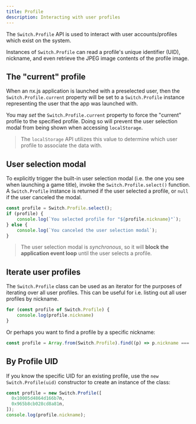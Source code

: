 ```yaml
---
title: Profile
description: Interacting with user profiles
---
```


The `Switch.Profile` API is used to interact with user accounts/profiles which exist on the system.

Instances of `Switch.Profile` can read a profile's unique identifier (UID), nickname, and even
retrieve the JPEG image contents of the profile image.

## The "current" profile

When an nx.js application is launched with a preselected user, then the `Switch.Profile.current`
property will be set to a `Switch.Profile` instance representing the user that the app was launched
with.

You may _set_ the `Switch.Profile.current` property to force the "current" profile to the specified
profile. Doing so will prevent the user selection modal from being shown when accessing `localStorage`.

> The `localStorage` API utilizes this value to determine which user profile to associate the data with.


## User selection modal

To explicitly trigger the built-in user selection modal (i.e. the one you see when launching a game title),
invoke the `Switch.Profile.select()` function. A `Switch.Profile` instance is returned if the user selected
a profile, or `null` if the user canceled the modal.

```typescript
const profile = Switch.Profile.select();
if (profile) {
    console.log(`You selected profile for "${profile.nickname}"`);
} else {
    console.log(`You canceled the user selection modal`);
}
```

> The user selection modal is _synchronous_, so it will __block the application event loop__
> until the user selects a profile.

## Iterate user profiles

The `Switch.Profile` class can be used as an iterator for the purposes of iterating over all user profiles.
This can be useful for i.e. listing out all user profiles by nickname.

```typescript
for (const profile of Switch.Profile) {
    console.log(profile.nickname)
}
```

Or perhaps you want to find a profile by a specific nickname:

```typescript
const profile = Array.from(Switch.Profile).find((p) => p.nickname === 'Nate');
```

## By Profile UID

If you know the specific UID for an existing profile, use the `new Switch.Profile(uid)` constructor to create an
instance of the class:

```typescript
const profile = new Switch.Profile([
  0x10005d4864d166b7n,
  0x965b8cb028cd8a81n,
]);
console.log(profile.nickname);
```
